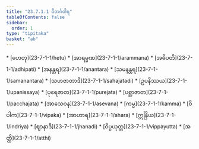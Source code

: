 ```yaml
---
title: "23.7.1.1 ဝိဘင်္ဂဝါရ"
tableOfContents: false
sidebar:
  order: 1
type: "tipitaka"
basket: "ab"
---
```



<DynamicBreadcrumb />



<TableOfContents>
* [ဟေတု](23-7-1-1/hetu)
* [အာရမ္မဏ](23-7-1-1/arammana)
* [အဓိပတိ](23-7-1-1/adhipati)
* [အနန္တရ](23-7-1-1/anantara)
* [သမနန္တရ](23-7-1-1/samanantara)
* [သဟဇာတာဒိ](23-7-1-1/sahajatadi)
* [ဥပနိဿယ](23-7-1-1/upanissaya)
* [ပုရေဇာတ](23-7-1-1/purejata)
* [ပစ္ဆာဇာတ](23-7-1-1/pacchajata)
* [အာသေဝန](23-7-1-1/asevana)
* [ကမ္မ](23-7-1-1/kamma)
* [ဝိပါက](23-7-1-1/vipaka)
* [အာဟာရ](23-7-1-1/ahara)
* [ဣန္ဒြိယ](23-7-1-1/indriya)
* [ဈာနာဒိ](23-7-1-1/jhanadi)
* [ဝိပ္ပယုတ္တ](23-7-1-1/vippayutta)
* [အတ္ထိ](23-7-1-1/atthi)
</TableOfContents>